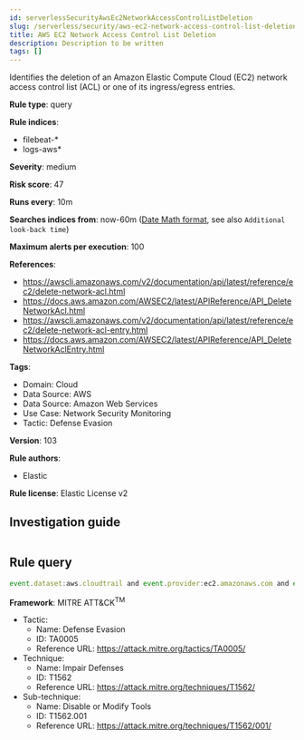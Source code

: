 ```yaml
---
id: serverlessSecurityAwsEc2NetworkAccessControlListDeletion
slug: /serverless/security/aws-ec2-network-access-control-list-deletion
title: AWS EC2 Network Access Control List Deletion
description: Description to be written
tags: []
---
```


<div id="aws-ec2-network-access-control-list-deletion"></div>

Identifies the deletion of an Amazon Elastic Compute Cloud (EC2) network access control list (ACL) or one of its ingress/egress entries.

**Rule type**: query

**Rule indices**: 

* filebeat-*
* logs-aws*

**Severity**: medium

**Risk score**: 47

**Runs every**: 10m

**Searches indices from**: now-60m ([Date Math format](((ref))/common-options.html#date-math), see also <DocLink id="serverlessSecurityRulesUiCreate" section="set-the-rules-schedule">`Additional look-back time`</DocLink>)

**Maximum alerts per execution**: 100

**References**: 

* https://awscli.amazonaws.com/v2/documentation/api/latest/reference/ec2/delete-network-acl.html
* https://docs.aws.amazon.com/AWSEC2/latest/APIReference/API_DeleteNetworkAcl.html
* https://awscli.amazonaws.com/v2/documentation/api/latest/reference/ec2/delete-network-acl-entry.html
* https://docs.aws.amazon.com/AWSEC2/latest/APIReference/API_DeleteNetworkAclEntry.html

**Tags**: 

* Domain: Cloud
* Data Source: AWS
* Data Source: Amazon Web Services
* Use Case: Network Security Monitoring
* Tactic: Defense Evasion

**Version**: 103

**Rule authors**: 

* Elastic

**Rule license**: Elastic License v2

## Investigation guide

```markdown

```

## Rule query

```js
event.dataset:aws.cloudtrail and event.provider:ec2.amazonaws.com and event.action:(DeleteNetworkAcl or DeleteNetworkAclEntry) and event.outcome:success

```

**Framework**: MITRE ATT&CK<sup>TM</sup>

* Tactic:
    * Name: Defense Evasion
    * ID: TA0005
    * Reference URL: https://attack.mitre.org/tactics/TA0005/
* Technique:
    * Name: Impair Defenses
    * ID: T1562
    * Reference URL: https://attack.mitre.org/techniques/T1562/
* Sub-technique:
    * Name: Disable or Modify Tools
    * ID: T1562.001
    * Reference URL: https://attack.mitre.org/techniques/T1562/001/


